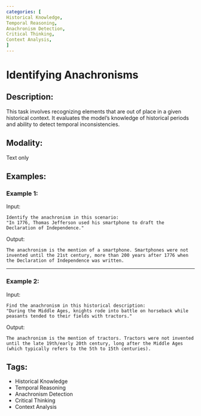 ```yaml
---
categories: [
Historical Knowledge,
Temporal Reasoning,
Anachronism Detection,
Critical Thinking,
Context Analysis,
]
---
```


# Identifying Anachronisms

## Description:
This task involves recognizing elements that are out of place in a given historical context. It evaluates the model's knowledge of historical periods and ability to detect temporal inconsistencies.

## Modality:
Text only

## Examples:

### Example 1:

Input:

```
Identify the anachronism in this scenario:
"In 1776, Thomas Jefferson used his smartphone to draft the Declaration of Independence."
```

Output:

```
The anachronism is the mention of a smartphone. Smartphones were not invented until the 21st century, more than 200 years after 1776 when the Declaration of Independence was written.
```

---

### Example 2:

Input:

```
Find the anachronism in this historical description:
"During the Middle Ages, knights rode into battle on horseback while peasants tended to their fields with tractors."
```

Output:

```
The anachronism is the mention of tractors. Tractors were not invented until the late 19th/early 20th century, long after the Middle Ages (which typically refers to the 5th to 15th centuries).
```

## Tags:
- Historical Knowledge
- Temporal Reasoning
- Anachronism Detection
- Critical Thinking
- Context Analysis